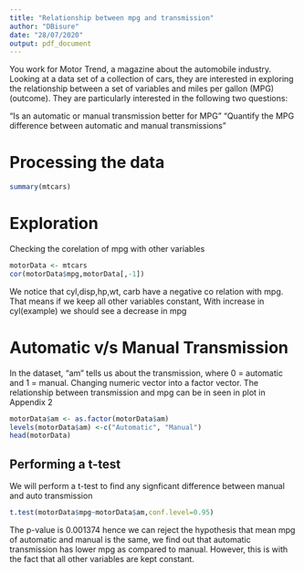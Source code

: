 ---
title: "Relationship between mpg and transmission"
author: "DBisure"
date: "28/07/2020"
output: pdf_document
---

You work for Motor Trend, a magazine about the automobile industry. Looking at a data set of a collection of cars, they are interested in exploring the relationship between a set of variables and miles per gallon (MPG) (outcome). They are particularly interested in the following two questions:

“Is an automatic or manual transmission better for MPG”
"Quantify the MPG difference between automatic and manual transmissions"

# Processing the data

```{r}
summary(mtcars)
```

# Exploration

Checking the corelation of mpg with other variables

```{r}
motorData <- mtcars
cor(motorData$mpg,motorData[,-1])
```
We notice that cyl,disp,hp,wt, carb have a negative co relation with mpg. That means if we keep all other variables constant, With increase in cyl(example) we should see a decrease in mpg

# Automatic v/s Manual Transmission 

In the dataset, "am" tells us about the transmission, where 0 = automatic and 1 = manual. Changing numeric vector into a factor vector. The relationship between transmission and mpg can be in seen in plot in Appendix 2

```{r}
motorData$am <- as.factor(motorData$am)
levels(motorData$am) <-c("Automatic", "Manual")
head(motorData)
```

## Performing a t-test
  We will perform a t-test to find any signficant difference between manual and auto transmission
  
```{r}
t.test(motorData$mpg~motorData$am,conf.level=0.95)
```

The p-value is 0.001374 hence we can reject the hypothesis that mean mpg of automatic and manual is the same, we find out that automatic transmission has lower mpg as compared to manual. However, this is with the fact that all other variables are kept constant.


